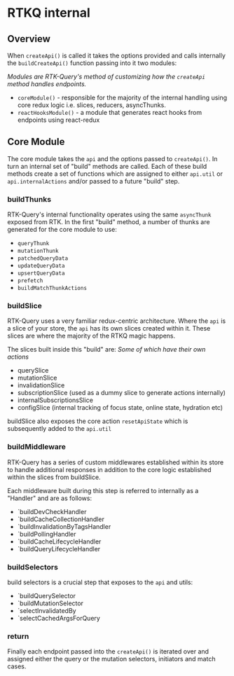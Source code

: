 # RTKQ internal

## Overview
When `createApi()` is called it takes the options provided and calls internally the `buildCreateApi()` function passing into it two modules:

*Modules are RTK-Query's method of customizing how the `createApi` method handles endpoints.*

- `coreModule()` - responsible for the majority of the internal handling using core redux logic i.e. slices, reducers, asyncThunks.
- `reactHooksModule()` - a module that generates react hooks from endpoints using react-redux

## Core Module

The core module takes the `api` and the options passed to `createApi()`. In turn an internal set of "build" methods are called. Each of these build methods create a set of functions which are assigned to either `api.util` or `api.internalActions` and/or passed to a future "build" step.

### buildThunks
RTK-Query's internal functionality operates using the same `asyncThunk` exposed from RTK. In the first "build" method, a number of thunks are generated for the core module to use:

- `queryThunk`
- `mutationThunk`
- `patchedQueryData`
- `updateQueryData`
- `upsertQueryData`
- `prefetch`
- `buildMatchThunkActions`

### buildSlice
RTK-Query uses a very familiar redux-centric architecture. Where the `api` is a slice of your store, the `api` has its own slices created within it. These slices are where the majority of the RTKQ magic happens.

The slices built inside this "build" are:
*Some of which have their own actions*
- querySlice
- mutationSlice
- invalidationSlice
- subscriptionSlice (used as a dummy slice to generate actions internally)
- internalSubscriptionsSlice
- configSlice (internal tracking of focus state, online state, hydration etc)

buildSlice also exposes the core action `resetApiState` which is subsequently added to the `api.util`

### buildMiddleware
RTK-Query has a series of custom middlewares established within its store to handle additional responses in addition to the core logic established within the slices from buildSlice.

Each middleware built during this step is referred to internally as a "Handler" and are as follows:

- `buildDevCheckHandler
- `buildCacheCollectionHandler
- `buildInvalidationByTagsHandler
- `buildPollingHandler
- `buildCacheLifecycleHandler
- `buildQueryLifecycleHandler

### buildSelectors
build selectors is a crucial step that exposes to the `api` and utils:

- `buildQuerySelector
- `buildMutationSelector
- `selectInvalidatedBy
- `selectCachedArgsForQuery

### return
Finally each endpoint passed into the `createApi()` is iterated over and assigned either the query or the mutation selectors, initiators and match cases.
